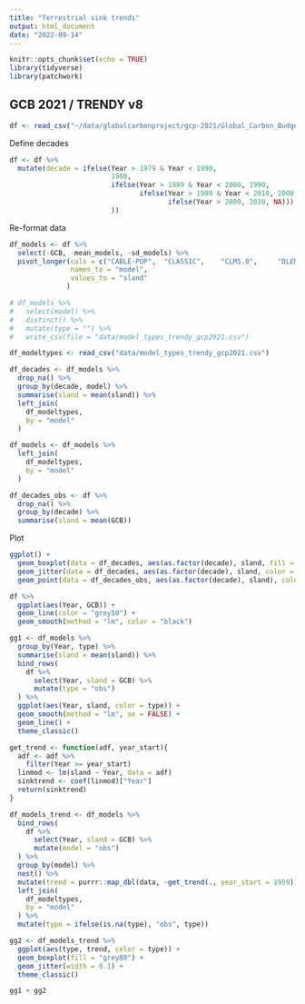 ```yaml
---
title: "Terrestrial sink trends"
output: html_document
date: "2022-09-14"
---
```


```r
knitr::opts_chunk$set(echo = TRUE)
library(tidyverse)
library(patchwork)
```

## GCB 2021 / TRENDY v8

```r
df <- read_csv("~/data/globalcarbonproject/gcp-2021/Global_Carbon_Budget_2021v1.0_tab_terr_sink.csv")
```

Define decades
```r
df <- df %>% 
  mutate(decade = ifelse(Year > 1979 & Year < 1990, 
                         1980,
                         ifelse(Year > 1989 & Year < 2000, 1990,
                                ifelse(Year > 1999 & Year < 2010, 2000,
                                       ifelse(Year > 2009, 2010, NA)))
                         ))
```

Re-format data
```r
df_models <- df %>% 
  select(-GCB, -mean_models, -sd_models) %>% 
  pivot_longer(cols = c("CABLE-POP",  "CLASSIC",    "CLM5.0",     "DLEM",       "IBIS",       "ISAM",       "ISBA-CTRIP", "JSBACH",     "JULES-ES", "LPJ-GUESS",  "LPJ",        "LPX-Bern",   "OCNv2",      "ORCHIDEE-v3","SDGVM",      "VISIT",      "YIBs"),
               names_to = "model",
               values_to = "sland"
              )

# df_models %>% 
#   select(model) %>% 
#   distinct() %>% 
#   mutate(type = "") %>% 
#   write_csv(file = "data/model_types_trendy_gcp2021.csv")

df_modeltypes <- read_csv("data/model_types_trendy_gcp2021.csv")

df_decades <- df_models %>% 
  drop_na() %>% 
  group_by(decade, model) %>% 
  summarise(sland = mean(sland)) %>% 
  left_join(
    df_modeltypes,
    by = "model"
  )

df_models <- df_models %>% 
  left_join(
    df_modeltypes,
    by = "model"
  )

df_decades_obs <- df %>% 
  drop_na() %>% 
  group_by(decade) %>% 
  summarise(sland = mean(GCB))
```

Plot
```r
ggplot() +
  geom_boxplot(data = df_decades, aes(as.factor(decade), sland, fill = type)) +
  geom_jitter(data = df_decades, aes(as.factor(decade), sland, color = type), width = 0.1) +
  geom_point(data = df_decades_obs, aes(as.factor(decade), sland), color = "black", size = 5)
```

```r
df %>% 
  ggplot(aes(Year, GCB)) + 
  geom_line(color = "grey50") +
  geom_smooth(method = "lm", color = "black")

gg1 <- df_models %>% 
  group_by(Year, type) %>% 
  summarise(sland = mean(sland)) %>% 
  bind_rows(
    df %>% 
      select(Year, sland = GCB) %>% 
      mutate(type = "obs")
  ) %>% 
  ggplot(aes(Year, sland, color = type)) +
  geom_smooth(method = "lm", se = FALSE) +
  geom_line() +
  theme_classic()

get_trend <- function(adf, year_start){
  adf <- adf %>% 
    filter(Year >= year_start)
  linmod <- lm(sland ~ Year, data = adf)
  sinktrend <- coef(linmod)["Year"]
  return(sinktrend)
}

df_models_trend <- df_models %>% 
  bind_rows(
    df %>% 
      select(Year, sland = GCB) %>% 
      mutate(model = "obs")
  ) %>% 
  group_by(model) %>% 
  nest() %>% 
  mutate(trend = purrr::map_dbl(data, ~get_trend(., year_start = 1959))) %>% 
  left_join(
    df_modeltypes,
    by = "model"
  ) %>% 
  mutate(type = ifelse(is.na(type), "obs", type))

gg2 <- df_models_trend %>% 
  ggplot(aes(type, trend, color = type)) +
  geom_boxplot(fill = "grey80") +
  geom_jitter(width = 0.1) + 
  theme_classic()

gg1 + gg2
```